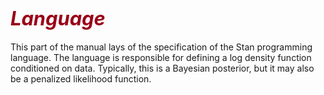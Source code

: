 # <i style="font-size: 110%; padding:1.5em 0 0 0; color:#990017;">Language</i> {-}

This part of the manual lays of the specification of the Stan
programming language.  The language is responsible for defining a log
density function conditioned on data.  Typically, this is a Bayesian
posterior, but it may also be a penalized likelihood function.
